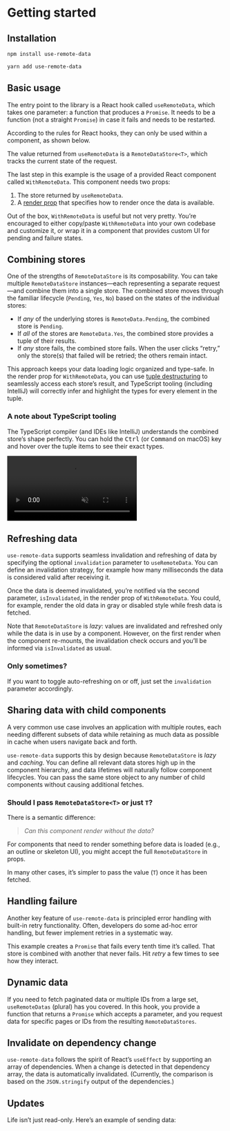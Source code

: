 
# Getting started

## Installation

```bash
npm install use-remote-data
```

```bash
yarn add use-remote-data
```

## Basic usage

The entry point to the library is a React hook called `useRemoteData`, which takes one parameter: a function that produces a `Promise`. It needs to be a function (not a straight `Promise`) in case it fails and needs to be restarted.

According to the rules for React hooks, they can only be used within a component, as shown below.

The value returned from `useRemoteData` is a `RemoteDataStore<T>`, which tracks the current state of the request.

The last step in this example is the usage of a provided React component called `WithRemoteData`. This component needs two props:

1. The store returned by `useRemoteData`.
2. A [render prop](https://reactjs.org/docs/render-props.html) that specifies how to render once the data is available.

Out of the box, `WithRemoteData` is useful but not very pretty. You’re encouraged to either copy/paste `WithRemoteData` into your own codebase and customize it, or wrap it in a component that provides custom UI for pending and failure states.

<Snippet snippet="basic_usage" />

## Combining stores

One of the strengths of `RemoteDataStore` is its composability.
You can take multiple `RemoteDataStore` instances—each representing a separate request—and combine them into a single store. The combined store moves through the familiar lifecycle (`Pending`, `Yes`, `No`) based on the states of the individual stores:

- If *any* of the underlying stores is `RemoteData.Pending`, the combined store is `Pending`.
- If *all* of the stores are `RemoteData.Yes`, the combined store provides a tuple of their results.
- If *any* store fails, the combined store fails. When the user clicks “retry,” only the store(s) that failed will be retried; the others remain intact.

This approach keeps your data loading logic organized and type-safe. In the render prop for `WithRemoteData`, you can use [tuple destructuring](https://levelup.gitconnected.com/crazy-powerful-typescript-tuple-types-9b121e0a690c) to seamlessly access each store’s result, and TypeScript tooling (including IntelliJ) will correctly infer and highlight the types for every element in the tuple.

<Snippet snippet="combine" />

### A note about TypeScript tooling

The TypeScript compiler (and IDEs like IntelliJ) understands the combined store’s shape perfectly. You can hold the <kbd>Ctrl</kbd> (or <kbd>Command</kbd> on macOS) key and hover over the tuple items to see their exact types.

<video autoPlay controls muted src={typesafeCombine}></video>

## Refreshing data

`use-remote-data` supports seamless invalidation and refreshing of data by specifying the optional `invalidation` parameter to `useRemoteData`. You can define an invalidation strategy, for example how many milliseconds the data is considered valid after receiving it.

Once the data is deemed invalidated, you’re notified via the second parameter, `isInvalidated`, in the render prop of `WithRemoteData`. You could, for example, render the old data in gray or disabled style while fresh data is fetched.

Note that `RemoteDataStore` is *lazy*: values are invalidated and refreshed only while the data is in use by a component. However, on the first render when the component re-mounts, the invalidation check occurs and you’ll be informed via `isInvalidated` as usual.

<Snippet snippet="invalidation" />

### Only sometimes?

If you want to toggle auto-refreshing on or off, just set the `invalidation` parameter accordingly.

<Snippet snippet="invalidation_sometimes" />

## Sharing data with child components

A very common use case involves an application with multiple routes, each needing different subsets of data while retaining as much data as possible in cache when users navigate back and forth.

`use-remote-data` supports this by design because `RemoteDataStore` is *lazy* and *caching*. You can define all relevant data stores high up in the component hierarchy, and data lifetimes will naturally follow component lifecycles. You can pass the same store object to any number of child components without causing additional fetches.

<Snippet snippet="use_twice" />

### Should I pass `RemoteDataStore<T>` or just `T`?

There is a semantic difference:

> *Can this component render without the data?*

For components that need to render something before data is loaded (e.g., an outline or skeleton UI), you might accept the full `RemoteDataStore` in props.

In many other cases, it’s simpler to pass the value (`T`) once it has been fetched.

## Handling failure

Another key feature of `use-remote-data` is principled error handling with built-in retry functionality. Often, developers do some ad-hoc error handling, but fewer implement retries in a systematic way.

This example creates a `Promise` that fails every tenth time it’s called. That store is combined with another that never fails. Hit *retry* a few times to see how they interact.

<Snippet snippet="handling_failure" />

## Dynamic data

If you need to fetch paginated data or multiple IDs from a large set, `useRemoteDatas` (plural) has you covered. In this hook, you provide a function that returns a `Promise` which accepts a parameter, and you request data for specific pages or IDs from the resulting `RemoteDataStores`.

<Snippet snippet="dynamic" />

## Invalidate on dependency change

`use-remote-data` follows the spirit of React’s `useEffect` by supporting an array of dependencies. When a change is detected in that dependency array, the data is automatically invalidated. (Currently, the comparison is based on the `JSON.stringify` output of the dependencies.)

<Snippet snippet="invalidation_dependencies" />

## Updates

Life isn’t just read-only. Here’s an example of sending data:

<Snippet snippet="create" />
